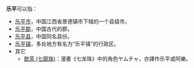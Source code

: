 '''乐平'''可以指：
* [[乐平市|乐平市]]，中国江西省景德镇市下辖的一个县级市。
* [[乐平郡|乐平郡]]，中国古代的郡。
* [[乐平县|乐平县]]，中国同名县份。
* [[乐平镇|乐平镇]]，多处地方有名为“乐平镇”的行政区。
*其它
**[[飲茶_(七龍珠)|飲茶 (七龍珠)]]：漫畫《七龙珠》中的角色ヤムチャ，亦譯作乐平或阿樂。

{{Disambig|L|Cat=二字中国地名消歧义}}